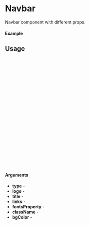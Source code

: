 
<Meta of={Navbar} title="Navbar" />

# Navbar

Navbar component with different props.

#### Example

<Canvas of={Navbar.Standard} />

## Usage

```ts
import {Navbar} from "elementique";

const Example = () => {
  return (
      <Navbar
        type={"normal"}
        logo={null}
        title={"Navbar"}
        links={[
            {
                label: "Home",
                href: "/home",
            },
            {
                label: "About",
                href: "/about",
            },
        ]}
        className={null}
    />
  );
};

export default Example;
```

#### Arguments

- **type** - 
- **logo** - 
- **title** -
- **links** - 
- **fontsProperty** -
- **className** - 
- **bgColor** - 